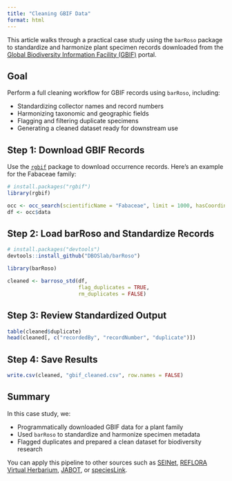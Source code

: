 ```yaml
---
title: "Cleaning GBIF Data"
format: html
---
```


This article walks through a practical case study using the `barRoso` package to standardize and harmonize plant specimen records downloaded from the [Global Biodiversity Information Facility (GBIF)](https://www.gbif.org/) portal.

## Goal

Perform a full cleaning workflow for GBIF records using `barRoso`, including:

- Standardizing collector names and record numbers
- Harmonizing taxonomic and geographic fields
- Flagging and filtering duplicate specimens
- Generating a cleaned dataset ready for downstream use

## Step 1: Download GBIF Records

Use the [`rgbif`](https://docs.ropensci.org/rgbif/) package to download occurrence records. Here's an example for the Fabaceae family:

```r
# install.packages("rgbif")
library(rgbif)

occ <- occ_search(scientificName = "Fabaceae", limit = 1000, hasCoordinate = TRUE)
df <- occ$data
```

## Step 2: Load barRoso and Standardize Records

```r
# install.packages("devtools")
devtools::install_github("DBOSlab/barRoso")

library(barRoso)

cleaned <- barroso_std(df,
                       flag_duplicates = TRUE,
                       rm_duplicates = FALSE)
```

## Step 3: Review Standardized Output

```r
table(cleaned$duplicate)
head(cleaned[, c("recordedBy", "recordNumber", "duplicate")])
```

## Step 4: Save Results

```r
write.csv(cleaned, "gbif_cleaned.csv", row.names = FALSE)
```

## Summary

In this case study, we:

- Programmatically downloaded GBIF data for a plant family
- Used `barRoso` to standardize and harmonize specimen metadata
- Flagged duplicates and prepared a clean dataset for biodiversity research

You can apply this pipeline to other sources such as [SEINet](https://swbiodiversity.org/seinet), [REFLORA Virtual Herbarium](https://floradobrasil.jbrj.gov.br/reflora/herbarioVirtual/), [JABOT](https://jabot.jbrj.gov.br/v3/consulta.php), or [speciesLink](https://specieslink.net/).
